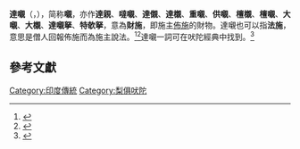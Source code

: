 {{About|佛教用語|達嚫國|{{le|南憍萨罗國|Dakshina Kosala}}}}

'''達嚫'''（{{lang-sa|[[wikt:en:दक्षिणा|दक्षिणा]]}}，{{lang|en|'''dakṣiṇā'''}}），简称'''嚫'''，亦作'''達親'''、'''噠嚫'''、'''達儭'''、'''達櫬'''、'''重嚫'''、'''供嚫'''、'''檀櫬'''、'''檀嚫'''、'''大嚫'''、'''大櫬'''、'''達嚫拏'''、'''特欹拏'''，意為'''財施'''，即施主[[佈施|佈施]]的財物。達嚫也可以指'''法施'''，意思是僧人回報佈施而為施主說法。<ref>{{Cite web|title=達嚫|url=http://buddhaspace.org/dict/dfb/data/%25E9%2581%2594%25E5%259A%25AB.html|accessdate=2019-06-19|author=丁福保|date=|format=|work=佛學大辭典|publisher=台大獅子吼佛學專站|language=}}</ref><ref>{{Cite web|title=達嚫|url=http://buddhaspace.org/dict/fk/data/%25E9%2581%2594%25E5%259A%25AB.html|accessdate=2019-06-19|author=慈怡法師|date=|format=|work=佛光大辭典|publisher=台大獅子吼佛學專站|language=}}</ref>達嚫一詞可在吠陀經典中找到。<ref>{{cite book|author=Maria Heim|title=Theories of the Gift in South Asia: Hindu, Buddhist, and Jain Reflections on Dana|url=https://books.google.com/books?id=aqKTAgAAQBAJ |year=2004|publisher=Routledge|isbn=1-135-87851-X|pages=118–120}}</ref> 

==參考文獻==
{{reflist}}

{{印度神話}}

[[Category:印度傳統|Category:印度傳統]]
[[Category:梨俱吠陀|Category:梨俱吠陀]]